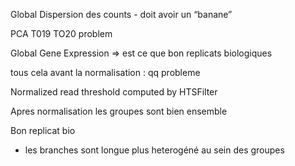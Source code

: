 

Global Dispersion des counts
    - doit avoir un "banane"


PCA 
T019 
TO20 problem


Global Gene Expression 
=> est ce que bon replicats biologiques 

tous cela avant la normalisation : qq probleme 



Normalized read threshold computed by HTSFilter


Apres normalisation les groupes sont bien ensemble 

Bon replicat bio 


+ les branches sont longue plus heterogéné au sein des groupes 

